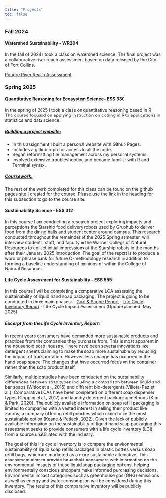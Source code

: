 ```yaml
---
title: "Projects"
toc: false
---
```


### Fall 2024

#### Watershed Sustainability - WR204

In the fall of 2024 I took a class on watershed science. The final project was a collaborative river reach assessment based on data released by the City of Fort Collins.

<a href="media/wr204_poudre_river_reach_assessment.pdf" target="_blank"> Poudre River Reach Assessment </a>


### Spring 2025

#### Quantitative Reasoning for Ecosystem Science- ESS 330

In the spring of 2025 I took a class on quantitative reasoning based in R. The course focused on applying instruction on coding in R to applications in statistics and data science.

##### [Building a project website:](https://zachary.cramton.com){target="_blank"}

-   In this assignment I built a personal website with Github Pages.
-   Includes a github repo for access to all the code.
-   Began reformatting file management across my personal systems.
-   Involved extensive troubleshooting and became familiar with R and Terminal syntax.

##### [Coursework:](https://zachary.cramton.com/csu_ess_330/){target="_blank"}

  The rest of the work completed for this class can be found on the github pages site I created for the course. Please use the link in the heading for this subsection to go to the course site.

#### Sustainability Science - ESS 312

  In this course I am conducting a research project exploring impacts and perceptions the Starship food delivery robots used by Grubhub to deliver food from the dining halls and student center around campus. This research conducted throughout the remainder of the 2025 Spring semester, will interview students, staff, and faculty in the Warner College of Natural Resources to collect initial impressions of the Starship robots in the months after their January 2025 introduction. The goal of the report is to produce a word or phrase bank for future Q-methodology research in addition to forming a baseline understanding of opinions of within the College of Natural Resources.

#### Life Cycle Assessment for Sustainability - ESS 555

In this course I will be completing a comparative LCA assessing the sustainability of liquid hand soap packaging. The project is going to be conducted in three main phases:
-   [Goal & Scope Report](media/ess555_g+s_report.pdf){target="_blank"}
-   [Life Cycle Inventory Report](media/ess555_lci_report.pdf){target="_blank"}
-   Life Cycle Impact Assessment (Update planned: May 2025)
  
##### Excerpt from the Life Cycle Inventory Report:
  
  In recent years consumers have demanded more sustainable products and
practices from the companies they purchase from. This is most apparent in the household soap industry. There have been several innovations like detergent sheets claiming to make the soap more sustainable by reducing the impact of transportation. However, less change has occurred in the hand soap space. The changes that have occurred focus on the container rather than the soap product itself.

  Similarly, multiple studies have been conducted on the sustainability differences between soap types including a comparison between liquid and bar soaps (Witlox et al., 2015) and different bio-detergents (Villota-Paz et al.). Comparative LCAs have been completed on different soap dispenser types (Coppini et al., 2017) and laundry detergent packaging methods (Kim & Park, 2020). The publicly available information on soap refill packaging is limited to companies with a vested interest in selling their product like Zacros, a company oƯering refill pouches which claim to be the most sustainable option (Keane & Petlack, 2022). Given the lack of publicly available information on the sustainability of liquid hand soap packaging this assessment seeks to provide consumers with a life cycle inventory (LCI) from a source unaƯiliated with the industry.
  
  The goal of this life cycle inventory is to compare the environmental sustainability of liquid soap refills packaged in plastic bottles versus soap refill bags, which are marketed as a more sustainable alternative. This assessment aims to provide household consumers with information on the environmental impacts of these liquid soap packaging options, helping environmentally conscious shoppers make informed purchasing decisions. Environmental impact categories such as greenhouse gas (GHG) emissions as well as energy and water consumption will be considered during this inventory. The results of this comparative inventory will be publicly disclosed. 
